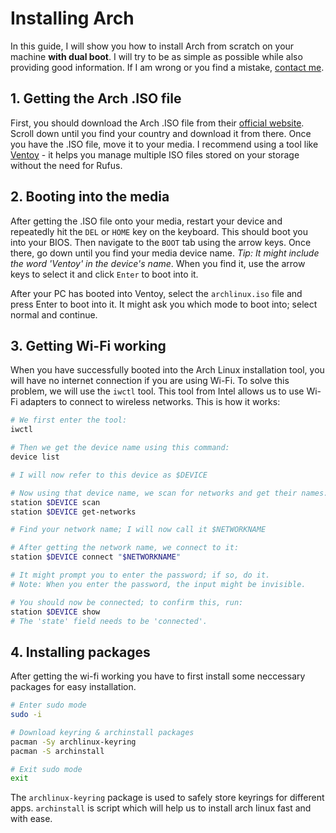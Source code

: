 # Installing Arch

In this guide, I will show you how to install Arch from scratch on your machine **with dual boot**. I will try to be as simple as possible while also providing good information. If I am wrong or you find a mistake, [contact me](https://localhost/docs/about#contacting-me).

## 1. Getting the Arch .ISO file

First, you should download the Arch .ISO file from their [official website](https://archlinux.org/download/). Scroll down until you find your country and download it from there. Once you have the .ISO file, move it to your media. I recommend using a tool like [Ventoy](https://www.ventoy.net/en/download.html) - it helps you manage multiple ISO files stored on your storage without the need for Rufus.

## 2. Booting into the media

After getting the .ISO file onto your media, restart your device and repeatedly hit the `DEL` or `HOME` key on the keyboard. This should boot you into your BIOS. Then navigate to the `BOOT` tab using the arrow keys. Once there, go down until you find your media device name. _Tip: It might include the word 'Ventoy' in the device's name_. When you find it, use the arrow keys to select it and click `Enter` to boot into it.

After your PC has booted into Ventoy, select the `archlinux.iso` file and press Enter to boot into it. It might ask you which mode to boot into; select normal and continue.

## 3. Getting Wi-Fi working

When you have successfully booted into the Arch Linux installation tool, you will have no internet connection if you are using Wi-Fi. To solve this problem, we will use the `iwctl` tool. This tool from Intel allows us to use Wi-Fi adapters to connect to wireless networks. This is how it works:

```sh
# We first enter the tool:
iwctl

# Then we get the device name using this command:
device list

# I will now refer to this device as $DEVICE

# Now using that device name, we scan for networks and get their names:
station $DEVICE scan
station $DEVICE get-networks

# Find your network name; I will now call it $NETWORKNAME

# After getting the network name, we connect to it:
station $DEVICE connect "$NETWORKNAME"

# It might prompt you to enter the password; if so, do it.
# Note: When you enter the password, the input might be invisible.

# You should now be connected; to confirm this, run:
station $DEVICE show
# The 'state' field needs to be 'connected'.
```

## 4. Installing packages

After getting the wi-fi working you have to first install some neccessary packages for easy installation.

```sh
# Enter sudo mode
sudo -i

# Download keyring & archinstall packages
pacman -Sy archlinux-keyring
pacman -S archinstall

# Exit sudo mode
exit
```

The `archlinux-keyring` package is used to safely store keyrings for different apps. `archinstall` is script which will help us to install arch linux fast and with ease.
